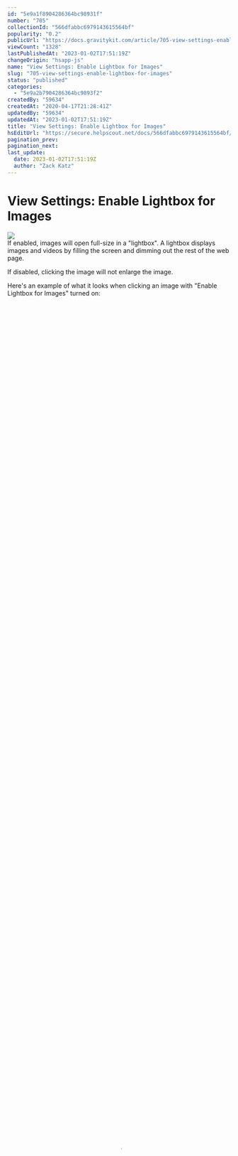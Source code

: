 ```yaml
---
id: "5e9a1f8904286364bc98931f"
number: "705"
collectionId: "566dfabbc6979143615564bf"
popularity: "0.2"
publicUrl: "https://docs.gravitykit.com/article/705-view-settings-enable-lightbox-for-images"
viewCount: "1328"
lastPublishedAt: "2023-01-02T17:51:19Z"
changeOrigin: "hsapp-js"
name: "View Settings: Enable Lightbox for Images"
slug: "705-view-settings-enable-lightbox-for-images"
status: "published"
categories: 
  - "5e9a2b7904286364bc9893f2"
createdBy: "59634"
createdAt: "2020-04-17T21:28:41Z"
updatedBy: "59634"
updatedAt: "2023-01-02T17:51:19Z"
title: "View Settings: Enable Lightbox for Images"
hsEditUrl: "https://secure.helpscout.net/docs/566dfabbc6979143615564bf/article/5e9a1f8904286364bc98931f"
pagination_prev: 
pagination_next: 
last_update:
  date: 2023-01-02T17:51:19Z
  author: "Zack Katz"
---
```


# View Settings: Enable Lightbox for Images

![](https://s3.amazonaws.com/helpscout.net/docs/assets/54c58489e4b051242988532c/images/5ff70b0466df373cab7071da/file-ifBRYvMg0j.png)  
If enabled, images will open full-size in a "lightbox". A lightbox displays images and videos by filling the screen and dimming out the rest of the web page.

If disabled, clicking the image will not enlarge the image.

Here's an example of what it looks when clicking an image with "Enable Lightbox for Images" turned on:

<video controls="" controlslist="download" poster="https://cdn-std.droplr.net/previews/oiTpbB.preview_medium.jpg" preload="auto" src="https://cdn-std.droplr.net/files/acc_471592/oiTpbB" style="width: 100%; height: 100%;"></video>